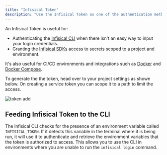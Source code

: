 ```yaml
---
title: "Infisical Token"
description: "Use the Infisical Token as one of the authentication methods."
---
```


An Infisical Token is useful for:

- Authenticating the [Infisical CLI](/cli/overview) when there isn't an easy way to input your login credentials.
- Granting the [Infisical SDKs](/sdks/overview) access to secrets scoped to a project and environment.

It's also useful for CI/CD environments and integrations such as [Docker](/integrations/platforms/docker) and [Docker Compose](/integrations/platforms/docker-compose).

To generate the the token, head over to your project settings as shown below. On creating a service token you can scope it to a path to limit the access.

![token add](../../images/project-token-add.png)

## Feeding Infisical Token to the CLI

The Infisical CLI checks for the presence of an environment variable called `INFISICAL_TOKEN`.
If it detects this variable in the terminal where it is being run, it will use it to authenticate and retrieve the environment variables that the token is authorized to access.
This allows you to use the CLI in environments where you are unable to run the `infisical login` command.
